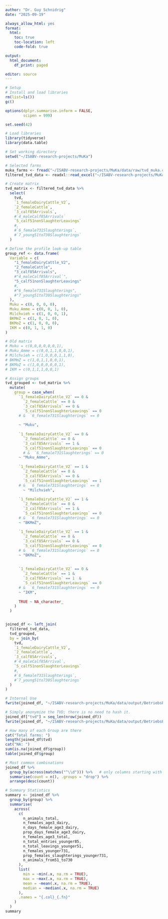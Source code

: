 ```yaml
---
author: "Dr. Guy Schnidrig"
date: "2025-09-19"

always_allow_html: yes
format:
  html:
    toc: true
    toc-location: left 
    code-fold: true

output:
  html_document:
    df_print: paged

editor: source
---
```


```r
# Setup
# Install and load libraries 
rm(list=ls())
gc()

options(dplyr.summarise.inform = FALSE,
        scipen = 999)

set.seed(42) 

# Load libraries
library(tidyverse) 
library(data.table) 

# Set working directory 
setwd("~/ISABV-research-projects/MuKa")

# Selected farms
muka_farms <- fread("~/ISABV-research-projects/MuKa/data/raw/tvd_muka.csv")
filtered_tvd_data <- readxl::read_excel("~/ISABV-research-projects/MuKa/data/raw/TVD-Kriterien-MUKA-Projekt-Daten2024-2025-09-19.xlsx")

```

```r
# Create matrix
tvd_matrix <- filtered_tvd_data %>%
  select(
    tvd,
    `1_femaleDairyCattle_V2`,
    `2_femaleCattle`,
    `3_calf85Arrivals`,
    #`4_maleCalf85Arrivals`
    `5_calf51nonSlaughterLeavings`
    #,
    #`6_female731Slaughterings`,
    #`7_young51to730Slaughterings`
  )

# Define the profile look-up table
group_ref <- data.frame(
  Variable = c(
    "1_femaleDairyCattle_V2",
    "2_femaleCattle",
    "3_calf85Arrivals",
    #"4_maleCalf85Arrival`",
    "5_calf51nonSlaughterLeavings"
    #,
    #"6_female731Slaughterings",
    #"7_young51to730Slaughterings"
  ),
  Muku = c(0, 0, 0, 0),
  Muku_Amme = c(0, 0, 1, 0),
  Milchvieh = c(1, 0, 0, 1),
  BKMmZ = c(1, 0, 1, 0),
  BKMoZ = c(1, 0, 0, 0),
  IKM = c(0, 1, 1, 0)
)

# Old matrix
# Muku = c(0,0,0,0,0,0,1),
# Muku_Amme = c(0,0,1,1,0,0,1),
# Milchvieh = c(1,0,0,0,1,1,0),
# BKMmZ = c(1,0,1,1,0,0,1),
# BKMoZ = c(1,0,0,0,0,0,1), 
# IKM = c(0,1,1,1,0,0,1)

# Assign groups
tvd_grouped <- tvd_matrix %>%
  mutate(
    group = case_when(
      `1_femaleDairyCattle_V2` == 0 &
        `2_femaleCattle` == 0 &
        `3_calf85Arrivals` == 0 &
        `5_calf51nonSlaughterLeavings` == 0 
      # &  `6_female731Slaughterings` == 0 
      
      ~ "Muku",
      
      `1_femaleDairyCattle_V2` == 0 &
        `2_femaleCattle` == 0 &
        `3_calf85Arrivals` == 1 &
        `5_calf51nonSlaughterLeavings` == 0
        # &  `6_female731Slaughterings` == 0 
      ~ "Muku_Amme",
      
      `1_femaleDairyCattle_V2` == 1 &
        `2_femaleCattle` == 0 &
        `3_calf85Arrivals` == 0 &
        `5_calf51nonSlaughterLeavings` == 1
      # &  `6_female731Slaughterings` == 0 
        ~ "Milchvieh",
      
      `1_femaleDairyCattle_V2` == 1 &
        `2_femaleCattle` == 0 &
        `3_calf85Arrivals` == 1 &
        `5_calf51nonSlaughterLeavings` == 0 
      # &  `6_female731Slaughterings` == 0 
      ~ "BKMmZ",
      
      `1_femaleDairyCattle_V2` == 1 &
        `2_femaleCattle` == 0 &
        `3_calf85Arrivals` == 0 &
        `5_calf51nonSlaughterLeavings` == 0
      # &  `6_female731Slaughterings` == 0 
      ~ "BKMoZ",
      
      
      `1_femaleDairyCattle_V2` == 0 &
        `2_femaleCattle` == 1 &
        `3_calf85Arrivals` == 1  &
        `5_calf51nonSlaughterLeavings` == 0 
      # &  `6_female731Slaughterings` == 0 
      ~ "IKM",
      
      TRUE ~ NA_character_
    )
  )


joined_df <- left_join(
  filtered_tvd_data,
  tvd_grouped,
  by = join_by(
    tvd,
    `1_femaleDairyCattle_V2`,
    `2_femaleCattle`,
    `3_calf85Arrivals`,
    #`4_maleCalf85Arrival`,
    `5_calf51nonSlaughterLeavings`
    #,
    #`6_female731Slaughterings`,
    #`7_young51to730Slaughterings`
  )
)
```


```r
# Internal Use
fwrite(joined_df, "~/ISABV-research-projects/MuKa/data/output/BetriebsFilterMuKaBLV.csv", bom = T)

# Simply anonymize the TVD; there is no need to hash it.
joined_df["tvd"] = seq_len(nrow(joined_df))
fwrite(joined_df, "~/ISABV-research-projects/MuKa/data/output/BetriebsFilterMuKaJule.csv", bom = T)

```


```r
# How many of each Group are there
cat("Total farms: ")
length(joined_df$tvd)
cat("NA: ")
sum(is.na(joined_df$group))
table(joined_df$group)
```


```r
# Most common combinations
joined_df %>%
  group_by(across(matches("^\\d"))) %>%   # only columns starting with a digit
  summarise(count = n(), .groups = "drop") %>%
  arrange(desc(count))

```





```r
# Summary Statistics
summary <- joined_df %>%
  group_by(group) %>%
  summarise(
    across(
      c(
        n_animals_total,
        n_females_age3_dairy,
        n_days_female_age3_dairy,
        prop_days_female_age3_dairy,
        n_females_age3_total,
        n_total_entries_younger85,
        n_total_leavings_younger51,
        n_females_younger731,
        prop_females_slaughterings_younger731,
        n_animals_from51_to730
      ),
      list(
        min = ~min(.x, na.rm = TRUE),
        max = ~max(.x, na.rm = TRUE),
        mean = ~mean(.x, na.rm = TRUE),
        median = ~median(.x, na.rm = TRUE)
      ),
      .names = "{.col}_{.fn}"
    )
  )
summary
```


